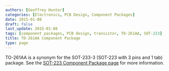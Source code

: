 ```yaml
---
authors: [Geoffrey Hunter]
categories: [Electronics, PCB Design, Component Packages]
date: 2015-01-08
draft: false
last_update: 2015-01-08
tags: [component packages, PCB design, transistor, TO-261AA, SOT-223]
title: TO-261AA Component Package
type: page
---
```


TO-261AA is a synonym for the SOT-233-3 (SOT-223 with 3 pins and 1 tab) package. See the [SOT-223 Component Package page](/pcb-design/component-packages/sot-223-component-package/) for more information.
